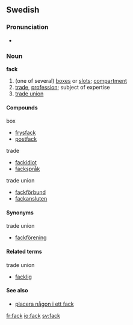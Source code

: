 ==Swedish==

===Pronunciation===
*{{audio|Sv-fack.ogg|audio}}

===Noun===
{{sv-noun-n-zero}}
'''fack''' {{n}}

#(one of several) [[box]]es or [[slot]]s; [[compartment]]
#[[trade]], [[profession]]; subject of expertise
#[[trade union]]

====Compounds====
;box
*[[frysfack]]
*[[postfack]]

;trade
*[[fackidiot]]
*[[fackspråk]]

;trade union
*[[fackförbund]]
*[[fackansluten]]

====Synonyms====
;trade union
*[[fackförening]]

====Related terms====
;trade union
*[[facklig]]

====See also====
*[[placera någon i ett fack]]

[[fr:fack]]
[[io:fack]]
[[sv:fack]]